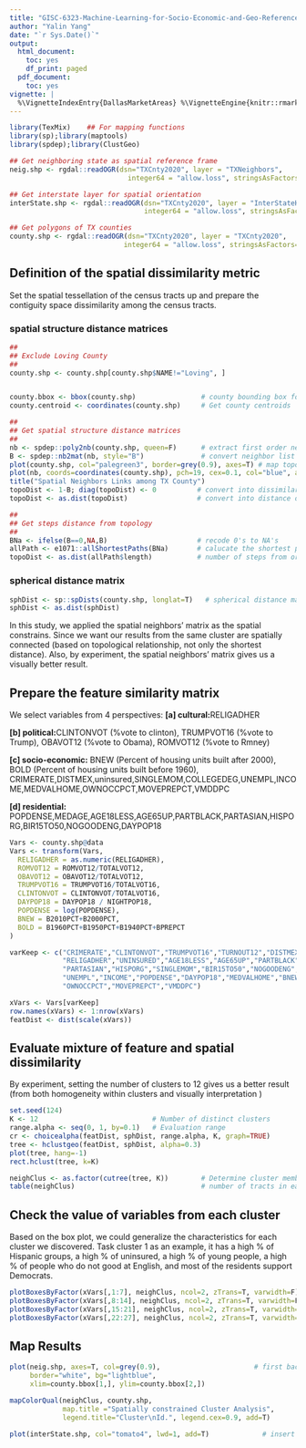 ```yaml
---
title: "GISC-6323-Machine-Learning-for-Socio-Economic-and-Geo-Referenced-Data Lab02"
author: "Yalin Yang"
date: "`r Sys.Date()`"
output:
  html_document:
    toc: yes
    df_print: paged
  pdf_document:
    toc: yes
vignette: |
  %\VignetteIndexEntry{DallasMarketAreas} %\VignetteEngine{knitr::rmarkdown} %\VignetteEncoding{UTF-8}
---
```


```r
library(TexMix)    ## For mapping functions
library(sp);library(maptools)
library(spdep);library(ClustGeo)

## Get neighboring state as spatial reference frame
neig.shp <- rgdal::readOGR(dsn="TXCnty2020", layer = "TXNeighbors",
                             integer64 = "allow.loss", stringsAsFactors=T)

## Get interstate layer for spatial orientation
interState.shp <- rgdal::readOGR(dsn="TXCnty2020", layer = "InterStateHwy",
                                 integer64 = "allow.loss", stringsAsFactors=T)

## Get polygons of TX counties
county.shp <- rgdal::readOGR(dsn="TXCnty2020", layer = "TXCnty2020",
                            integer64 = "allow.loss", stringsAsFactors=T)
```


## Definition of the spatial dissimilarity metric

Set the spatial tessellation of the census tracts up and prepare the contiguity 
space dissimilarity among the census tracts.

### spatial structure distance matrices

```r
##
## Exclude Loving County
##
county.shp <- county.shp[county.shp$NAME!="Loving", ]


county.bbox <- bbox(county.shp)                # county bounding box for map region
county.centroid <- coordinates(county.shp)     # Get county centroids

##
## Get spatial structure distance matrices
##
nb <- spdep::poly2nb(county.shp, queen=F)      # extract first order neighbors links
B <- spdep::nb2mat(nb, style="B")              # convert neighbor list to binary matrix
plot(county.shp, col="palegreen3", border=grey(0.9), axes=T) # map topology
plot(nb, coords=coordinates(county.shp), pch=19, cex=0.1, col="blue", add=T)
title("Spatial Neighbors Links among TX County") 
topoDist <- 1-B; diag(topoDist) <- 0          # convert into dissimilarity
topoDist <- as.dist(topoDist)                 # convert into distance object

##
## Get steps distance from topology
##
BNa <- ifelse(B==0,NA,B)                      # recode 0's to NA's
allPath <- e1071::allShortestPaths(BNa)       # calucate the shortest path among all nodes
topoDist <- as.dist(allPath$length)           # number of steps from origin to destination node
```
### spherical distance matrix

```r
sphDist <- sp::spDists(county.shp, longlat=T)   # spherical distance matrix among tracts in km
sphDist <- as.dist(sphDist)
```

In this study, we applied the spatial neighbors' matrix as the spatial constrains.  Since we want our results from the same cluster are spatially connected (based on topological relationship, not only the shortest distance). Also, by experiment, the spatial neighbors' matrix gives us a visually better result. 

## Prepare the feature similarity matrix

We select variables from 4 perspectives:
**[a] cultural:**RELIGADHER

**[b] political:**CLINTONVOT (%vote to clinton), TRUMPVOT16 (%vote to Trump), OBAVOT12 (%vote to Obama), 
ROMVOT12 (%vote to Rmney)

**[c] socio-economic:** BNEW (Percent of housing units built after 2000), BOLD (Percent of housing units built before 1960),
CRIMERATE,DISTMEX,uninsured,SINGLEMOM,COLLEGEDEG,UNEMPL,INCOME,MEDVALHOME,OWNOCCPCT,MOVEPREPCT,VMDDPC

**[d] residential:** POPDENSE,MEDAGE,AGE18LESS,AGE65UP,PARTBLACK,PARTASIAN,HISPORG,BIR15TO50,NOGOODENG,DAYPOP18

```r
Vars <- county.shp@data
Vars <- transform(Vars,
  RELIGADHER = as.numeric(RELIGADHER),
  ROMVOT12 = ROMVOT12/TOTALVOT12,
  OBAVOT12 = OBAVOT12/TOTALVOT12,
  TRUMPVOT16 = TRUMPVOT16/TOTALVOT16,
  CLINTONVOT = CLINTONVOT/TOTALVOT16,
  DAYPOP18 = DAYPOP18 / NIGHTPOP18,
  POPDENSE = log(POPDENSE),
  BNEW = B2010PCT+B2000PCT,
  BOLD = B1960PCT+B1950PCT+B1940PCT+BPREPCT
)

varKeep <- c("CRIMERATE","CLINTONVOT","TRUMPVOT16","TURNOUT12","DISTMEX","MEDAGE",
             "RELIGADHER","UNINSURED","AGE18LESS","AGE65UP","PARTBLACK",
             "PARTASIAN","HISPORG","SINGLEMOM","BIR15TO50","NOGOODENG","COLLEGEDEG",
             "UNEMPL","INCOME","POPDENSE","DAYPOP18","MEDVALHOME","BNEW","BOLD",
             "OWNOCCPCT","MOVEPREPCT","VMDDPC")

xVars <- Vars[varKeep]
row.names(xVars) <- 1:nrow(xVars)
featDist <- dist(scale(xVars))
```

## Evaluate mixture of feature and spatial dissimilarity

By experiment, setting the number of clusters to 12 gives us a better result (from both homogeneity within clusters and visually interpretation )

```r
set.seed(124)
K <- 12                            # Number of distinct clusters
range.alpha <- seq(0, 1, by=0.1)   # Evaluation range
cr <- choicealpha(featDist, sphDist, range.alpha, K, graph=TRUE)
tree <- hclustgeo(featDist, sphDist, alpha=0.3)
plot(tree, hang=-1)
rect.hclust(tree, k=K)
```

```r
neighClus <- as.factor(cutree(tree, K))        # Determine cluster membership
table(neighClus)                               # number of tracts in each cluster
```

## Check the value of variables from each cluster

Based on the box plot, we could generalize the characteristics for each cluster we discovered. Task cluster 1 as an example, it has a high % of Hispanic groups, a high % of uninsured, a high % of young people, a high % of people who do not good at English, and most of the residents support Democrats. 


```r
plotBoxesByFactor(xVars[,1:7], neighClus, ncol=2, zTrans=T, varwidth=F)
plotBoxesByFactor(xVars[,8:14], neighClus, ncol=2, zTrans=T, varwidth=F)
plotBoxesByFactor(xVars[,15:21], neighClus, ncol=2, zTrans=T, varwidth=F)
plotBoxesByFactor(xVars[,22:27], neighClus, ncol=2, zTrans=T, varwidth=F)
```

## Map Results

```r
plot(neig.shp, axes=T, col=grey(0.9),                       # first background (only for final maps)
     border="white", bg="lightblue",
     xlim=county.bbox[1,], ylim=county.bbox[2,])        

mapColorQual(neighClus, county.shp, 
             map.title ="Spatially constrained Cluster Analysis",
             legend.title="Cluster\nId.", legend.cex=0.9, add=T)

plot(interState.shp, col="tomato4", lwd=1, add=T)             # insert road network for orientation
```

